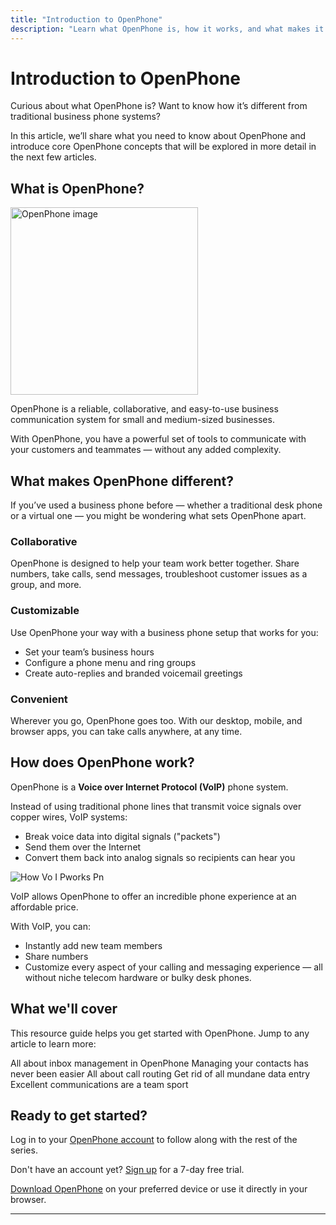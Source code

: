 ```yaml
---
title: "Introduction to OpenPhone"
description: "Learn what OpenPhone is, how it works, and what makes it different from other business phone systems."
---
```


# Introduction to OpenPhone

Curious about what OpenPhone is? Want to know how itʼs different from traditional business phone systems?

In this article, weʼll share what you need to know about OpenPhone and introduce core OpenPhone concepts that will be explored in more detail in the next few articles.

## What is OpenPhone?

<img
  src="/40efcb14-6532-4094-b67c-b12a006b001b(1).png"
  alt="OpenPhone image"
  height="300"
  className="rounded-lg"
  title={true}
/>

OpenPhone is a reliable, collaborative, and easy-to-use business communication system for small and medium-sized businesses.

With OpenPhone, you have a powerful set of tools to communicate with your customers and teammates — without any added complexity.

## What makes OpenPhone different?

If youʼve used a business phone before — whether a traditional desk phone or a virtual one — you might be wondering what sets OpenPhone apart.

### Collaborative

OpenPhone is designed to help your team work better together. Share numbers, take calls, send messages, troubleshoot customer issues as a group, and more.

### Customizable

Use OpenPhone your way with a business phone setup that works for you:

- Set your teamʼs business hours
- Configure a phone menu and ring groups
- Create auto-replies and branded voicemail greetings

### Convenient

Wherever you go, OpenPhone goes too. With our desktop, mobile, and browser apps, you can take calls anywhere, at any time.

## How does OpenPhone work?

OpenPhone is a **Voice over Internet Protocol (VoIP)** phone system.

Instead of using traditional phone lines that transmit voice signals over copper wires, VoIP systems:

- Break voice data into digital signals ("packets")
- Send them over the Internet
- Convert them back into analog signals so recipients can hear you

![How Vo I Pworks Pn](/images/HowVoIPworks.png)

<Tip>
  VoIP allows OpenPhone to offer an incredible phone experience at an affordable price.
</Tip>

With VoIP, you can:

- Instantly add new team members
- Share numbers
- Customize every aspect of your calling and messaging experience
  — all without niche telecom hardware or bulky desk phones.

## What we'll cover

This resource guide helps you get started with OpenPhone. Jump to any article to learn more:

<Card title="What's an inbox?" icon="inbox" horizontal href="https://support.openphone.com/hc/en-us/articles/26496968922391-Getting-started-with-inboxes">
  All about inbox management in OpenPhone
</Card>

<Card title="Contacts" icon="address-card" horizontal>
  Managing your contacts has never been easier
</Card>

<Card title="Call flows" icon="phone-arrow-right" horizontal href="https://support.openphone.com/hc/en-us/articles/26753012760855-Getting-started-with-call-flows">
  All about call routing
</Card>

<Card title="Automation basics" icon="robot" horizontal href="https://support.openphone.com/hc/en-us/articles/26729487170711-Getting-started-with-automation-basics">
  Get rid of all mundane data entry
</Card>

<Card title="Collaboration basics" icon="handshake" horizontal href="https://support.openphone.com/hc/en-us/articles/26738646831255-Getting-started-with-collaboration-basics">
  Excellent communications are a team sport
</Card>

## Ready to get started?

Log in to your [OpenPhone account](https://my.openphone.com) to follow along with the rest of the series.

Don't have an account yet? [Sign up](https://my.openphone.com/signup) for a 7-day free trial.

[Download OpenPhone](https://www.openphone.com/downloads) on your preferred device or use it directly in your browser.

---